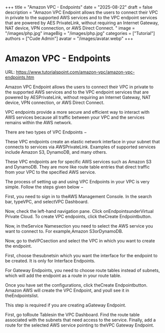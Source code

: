 +++
title = "Amazon VPC - Endpoints"
date = "2025-08-22"
draft = false
description = "Amazon VPC Endpoint allows the users to connect their VPC in private to the supported AWS services and to the VPC endpoint services that are powered by AES PrivateLink, without requiring an Internet Gateway, NAT device, VPN connection, or AWS Direct Connect. "
image = "/images/php.jpg"
imageBig = "/images/php.jpg"
categories = ["Tutorial"]
authors = ["Cude Admin"]
avatar = "/images/avatar.webp"
+++

# Amazon VPC - Endpoints

URL: https://www.tutorialspoint.com/amazon-vpc/amazon-vpc-endpoints.htm

Amazon VPC Endpoint allows the users to connect their VPC in private to the supported AWS services and to the VPC endpoint services that are powered by AESPrivateLink, without requiring an Internet Gateway, NAT device, VPN connection, or AWS Direct Connect.

VPC endpoints provide a more secure and efficient way to interact with AWS services because all traffic between your VPC and the services remains within the AWS network.

There are two types of VPC Endpoints −

These VPC endpoints create an elastic network interface in your subnet that connects to services via AWSPrivateLink. Examples of supported services include Amazon S3, DynamoDB, and many others.

These VPC endpoints are for specific AWS services such as Amazon S3 and DynamoDB. They are more like route table entries that direct traffic from your VPC to the specified AWS service.

The process of setting up and using VPC Endpoints in your VPC is very simple. Follow the steps given below −

First, you need to sign in to theAWS Management Console. In the search bar, typeVPC, and selectVPC Dashboard.

Now, check the left-hand navigation pane. Click onEndpointsunderVirtual Private Cloud. To create VPC endpoints, click theCreate Endpointbutton.

Now, in theService Namesection you need to select the AWS service you want to connect to. For example,Amazon S3orDynamoDB.

Now, go to theVPCsection and select the VPC in which you want to create the endpoint.

First, choose thesubnetsin which you want the interface for the endpoint to be created. It is only for Interface Endpoints.

For Gateway Endpoints, you need to choose route tables instead of subnets, which will add the endpoint as a route in your route table.

Once you have set the configurations, click theCreate Endpointbutton. Amazon AWS will create the VPC Endpoint, and youll see it in theEndpointslist.

This step is required if you are creating aGateway Endpoint.

First, go toRoute Tablesin the VPC Dashboard. Find the route table associated with the subnets that need access to the service. Finally, add a route for the selected AWS service pointing to theVPC Gateway Endpoint.
